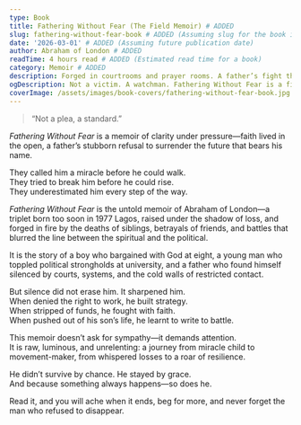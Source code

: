 ```yaml
---
type: Book
title: Fathering Without Fear (The Field Memoir) # ADDED
slug: fathering-without-fear-book # ADDED (Assuming slug for the book itself)
date: '2026-03-01' # ADDED (Assuming future publication date)
author: Abraham of London # ADDED
readTime: 4 hours read # ADDED (Estimated read time for a book)
category: Memoir # ADDED
description: Forged in courtrooms and prayer rooms. A father’s fight through fire—purpose, grace, and the long road to legacy.
ogDescription: Not a victim. A watchman. Fathering Without Fear is a field-memoir for dads who refuse to disappear.
coverImage: /assets/images/book-covers/fathering-without-fear-book.jpg
---
```


> “Not a plea, a standard.”

*Fathering Without Fear* is a memoir of clarity under pressure—faith lived in the open, a father’s stubborn refusal to surrender the future that bears his name.

They called him a miracle before he could walk.  
They tried to break him before he could rise.  
They underestimated him every step of the way.  

*Fathering Without Fear* is the untold memoir of Abraham of London—a triplet born too soon in 1977 Lagos, raised under the shadow of loss, and forged in fire by the deaths of siblings, betrayals of friends, and battles that blurred the line between the spiritual and the political.  

It is the story of a boy who bargained with God at eight, a young man who toppled political strongholds at university, and a father who found himself silenced by courts, systems, and the cold walls of restricted contact.  

But silence did not erase him. It sharpened him.  
When denied the right to work, he built strategy.  
When stripped of funds, he fought with faith.  
When pushed out of his son’s life, he learnt to write to battle.  

This memoir doesn’t ask for sympathy—it demands attention.  
It is raw, luminous, and unrelenting: a journey from miracle child to movement-maker, from whispered losses to a roar of resilience.  

He didn’t survive by chance. He stayed by grace.  
And because something always happens—so does he.  

Read it, and you will ache when it ends, beg for more, and never forget the man who refused to disappear.
